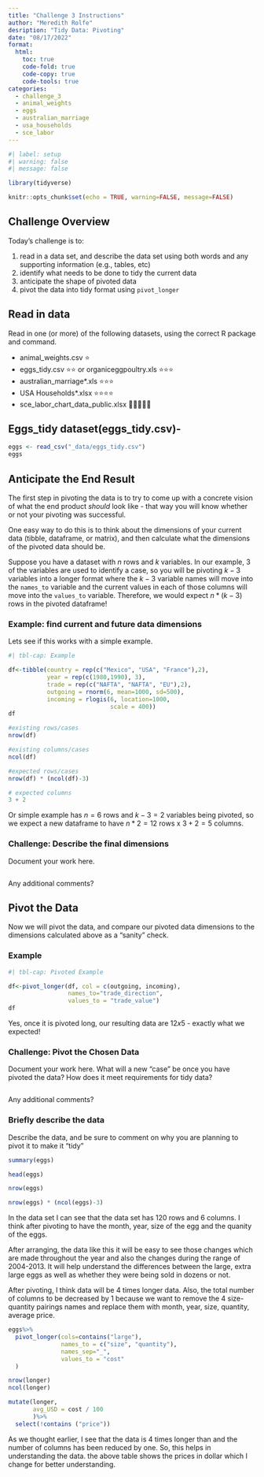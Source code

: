 ```yaml
---
title: "Challenge 3 Instructions"
author: "Meredith Rolfe"
desription: "Tidy Data: Pivoting"
date: "08/17/2022"
format:
  html:
    toc: true
    code-fold: true
    code-copy: true
    code-tools: true
categories:
  - challenge_3
  - animal_weights
  - eggs
  - australian_marriage
  - usa_households
  - sce_labor
---
```


```r
#| label: setup
#| warning: false
#| message: false

library(tidyverse)

knitr::opts_chunk$set(echo = TRUE, warning=FALSE, message=FALSE)
```

## Challenge Overview

Today's challenge is to:

1.  read in a data set, and describe the data set using both words and any supporting information (e.g., tables, etc)
2.  identify what needs to be done to tidy the current data
3.  anticipate the shape of pivoted data
4.  pivot the data into tidy format using `pivot_longer`

## Read in data

Read in one (or more) of the following datasets, using the correct R package and command.

-   animal_weights.csv ⭐
-   eggs_tidy.csv ⭐⭐ or organiceggpoultry.xls ⭐⭐⭐
-   australian_marriage\*.xls ⭐⭐⭐
-   USA Households\*.xlsx ⭐⭐⭐⭐
-   sce_labor_chart_data_public.xlsx 🌟🌟🌟🌟🌟

## Eggs_tidy dataset(eggs_tidy.csv)-

```r
eggs <- read_csv("_data/eggs_tidy.csv")
eggs
```

## Anticipate the End Result

The first step in pivoting the data is to try to come up with a concrete vision of what the end product *should* look like - that way you will know whether or not your pivoting was successful.

One easy way to do this is to think about the dimensions of your current data (tibble, dataframe, or matrix), and then calculate what the dimensions of the pivoted data should be.

Suppose you have a dataset with $n$ rows and $k$ variables. In our example, 3 of the variables are used to identify a case, so you will be pivoting $k-3$ variables into a longer format where the $k-3$ variable names will move into the `names_to` variable and the current values in each of those columns will move into the `values_to` variable. Therefore, we would expect $n * (k-3)$ rows in the pivoted dataframe!

### Example: find current and future data dimensions

Lets see if this works with a simple example.

```r
#| tbl-cap: Example

df<-tibble(country = rep(c("Mexico", "USA", "France"),2),
           year = rep(c(1980,1990), 3), 
           trade = rep(c("NAFTA", "NAFTA", "EU"),2),
           outgoing = rnorm(6, mean=1000, sd=500),
           incoming = rlogis(6, location=1000, 
                             scale = 400))
df

#existing rows/cases
nrow(df)

#existing columns/cases
ncol(df)

#expected rows/cases
nrow(df) * (ncol(df)-3)

# expected columns 
3 + 2
```

Or simple example has $n = 6$ rows and $k - 3 = 2$ variables being pivoted, so we expect a new dataframe to have $n * 2 = 12$ rows x $3 + 2 = 5$ columns.

### Challenge: Describe the final dimensions

Document your work here.

```r


```

Any additional comments?

## Pivot the Data

Now we will pivot the data, and compare our pivoted data dimensions to the dimensions calculated above as a "sanity" check.

### Example

```r
#| tbl-cap: Pivoted Example

df<-pivot_longer(df, col = c(outgoing, incoming),
                 names_to="trade_direction",
                 values_to = "trade_value")
df
```

Yes, once it is pivoted long, our resulting data are $12x5$ - exactly what we expected!

### Challenge: Pivot the Chosen Data

Document your work here. What will a new "case" be once you have pivoted the data? How does it meet requirements for tidy data?

```r


```

Any additional comments?

### Briefly describe the data

Describe the data, and be sure to comment on why you are planning to pivot it to make it "tidy"

```r
summary(eggs)
```

```r
head(eggs)
```

```r
nrow(eggs)
```

```r
nrow(eggs) * (ncol(eggs)-3)
```

In the data set I can see that the data set has 120 rows and 6 columns. I think after pivoting to have the month, year, size of the egg and the quanity of the eggs.

After arranging, the data like this it will be easy to see those changes which are made throughout the year and also the changes during the range of 2004-2013. It will help understand the differences between the large, extra large eggs as well as whether they were being sold in dozens or not.

After pivoting, I think data will be 4 times longer data. Also, the total number of columns to be decreased by 1 because we want to remove the 4 size-quantity pairings names and replace them with month, year, size, quantity, average price.

```r
eggs%>%
  pivot_longer(cols=contains("large"),
               names_to = c("size", "quantity"),
               names_sep="_",
               values_to = "cost"
  )
```

```r
nrow(longer)
ncol(longer)
```

```r
mutate(longer, 
       avg_USD = cost / 100
       )%>%
  select(!contains ("price"))

```

As we thought earlier, I see that the data is 4 times longer than and the number of columns has been reduced by one. So, this helps in understanding the data. the above table shows the prices in dollar which I change for better understanding.
